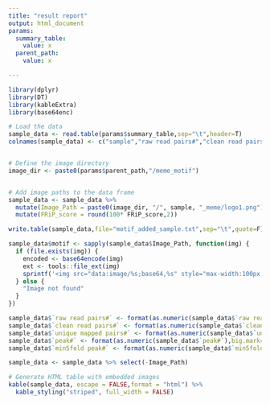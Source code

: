 ```yaml
---
title: "result report"
output: html_document
params:
  summary_table:
    value: x
  parent_path:
    value: x

---
```


```r
library(dplyr)
library(DT)
library(kableExtra)
library(base64enc)

# Load the data
sample_data <- read.table(params$summary_table,sep="\t",header=T)
colnames(sample_data) <- c("sample","raw read pairs#","clean read pairs#","mapping ratio%","unique mapped pairs#","peak#","min5fold peak#","max peak score","peak reads#","FRiP_score")


# Define the image directory
image_dir <- paste0(params$parent_path,"/meme_motif")


# Add image paths to the data frame
sample_data <- sample_data %>%
  mutate(Image_Path = paste0(image_dir, "/", sample, "_meme/logo1.png")) %>%
  mutate(FRiP_score = round(100* FRiP_score,2))

write.table(sample_data,file="motif_added_sample.txt",sep="\t",quote=F)

sample_data$motif <- sapply(sample_data$Image_Path, function(img) {
  if (file.exists(img)) {
    encoded <- base64encode(img)
    ext <- tools::file_ext(img)
    sprintf('<img src="data:image/%s;base64,%s" style="max-width:100px;">', ext, encoded)
  } else {
    "Image not found"
  }
})

sample_data$`raw read pairs#` <- format(as.numeric(sample_data$`raw read pairs#`),big.mark=",")
sample_data$`clean read pairs#` <- format(as.numeric(sample_data$`clean read pairs#`),big.mark=",")
sample_data$`unique mapped pairs#` <- format(as.numeric(sample_data$`unique mapped pairs#`),big.mark=",")
sample_data$`peak#` <- format(as.numeric(sample_data$`peak#`),big.mark=",")
sample_data$`min5fold peak#` <- format(as.numeric(sample_data$`min5fold peak#`),big.mark=",")

sample_data <- sample_data %>% select(-Image_Path)

# Generate HTML table with embedded images
kable(sample_data, escape = FALSE,format = "html") %>%
  kable_styling("striped", full_width = FALSE)
```